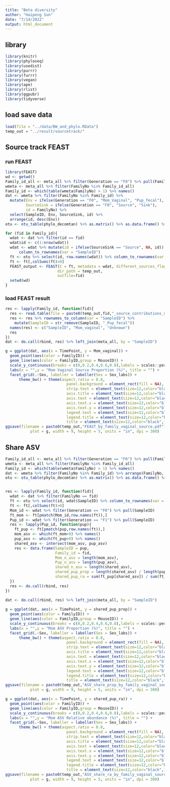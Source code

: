 ```yaml
---
title: "Beta diversity"
author: "Haipeng Sun"
date: "7/14/2022"
output: html_document
---
```


## library
```r
library(knitr)
library(phyloseq)
library(usedist)
library(purrr)
library(furrr)
library(vegan)
library(ape)
library(rlist)
library(ggpubr)
library(tidyverse)
```


## load save data
```r
load(file = "../data/BW_and_phylo.RData")
temp_out = "../result/sourcetrack/"
```

## Source track FEAST
### run FEAST
```r
library(FEAST)
wd <- getwd()
Family_id_all <- meta_all %>% filter(Generation == "F0") %>% pull(FamilyNo)
wmeta <- meta_all %>% filter(FamilyNo %in% Family_id_all)
Family_id <- which(table(wmeta$FamilyNo) > 1) %>% names()
dat <- wmeta %>% filter(FamilyNo %in% Family_id) %>%
  mutate(Env = ifelse(Generation == "F0", "Mom_Vaginal", "Pup_fecal"),
         SourceSink = ifelse(Generation == "F0", "Source", "Sink"),
         id = FamilyNo) %>% 
  select(SampleID, Env, SourceSink, id) %>% 
  arrange(id, desc(Env))
otu <- otu_table(phylo_decomtan) %>% as.matrix() %>% as.data.frame() %>% rownames_to_column(var = "id")

for (fid in Family_id){
  wdat <- dat %>% filter(id == fid)
  wdat$id <- c(1:nrow(wdat)) 
  wdat <- wdat %>% mutate(id = ifelse(SourceSink == "Source", NA, id)) %>%
      column_to_rownames(var = "SampleID")
  ft <- otu %>% select(id, row.names(wdat)) %>% column_to_rownames(var = "id") %>% t()
  ft <- ft[,colSums(ft)>0]
  FEAST_output <- FEAST(C = ft, metadata = wdat, different_sources_flag = 0, 
                       dir_path = temp_out, 
                       outfile=fid)
  setwd(wd)
}
```

### load FEAST result
```r

res <- lapply(Family_id, function(fid){
  res <- read.table(file = paste0(temp_out,fid,"_source_contributions_matrix.txt"))
  res <- res %>% rownames_to_column(var = "SampleID") %>% 
    mutate(SampleID = str_remove(SampleID, "_Pup_fecal"))
  names(res) <- c("SampleID", "Mom_vaginal", "Unknown")
  res
})
dat <- do.call(rbind, res) %>% left_join(meta_all, by = "SampleID")

g = ggplot(dat, aes(x = TimePoint, y = Mom_vaginal)) + 
  geom_point(aes(color = FamilyID)) + 
  geom_line(aes(color = FamilyID,group = MouseID)) + 
  scale_y_continuous(breaks = c(0,0.2,0.4,0.6,0.8),labels = scales::percent) + 
  labs(x = "",y = "Mom Vaginal Source Proportion (%)", title = "") + 
  facet_grid(.~Sex, labeller = labeller(Sex = Sex_labs)) + 
      theme_bw() + theme(aspect.ratio = 0.8,
                           panel.background = element_rect(fill = NA),
                           strip.text = element_text(size=12,color="black",face='bold'),
                           axis.title = element_text(size=12,color="black",face='bold'),
                           axis.text = element_text(size=12,color="black",face='bold'),
                           axis.text.x = element_text(size=12,color="black",face='bold'),
                           axis.text.y = element_text(size=12,color="black",face='bold'),
                           legend.text = element_text(size=12,color="black",face='bold'),
                           legend.title = element_text(size=12,color="black",face='bold'),
                           title = element_text(size=12,color="black",face='bold'))
ggsave(filename = paste0(temp_out,"FEAST_by_family_vaginal_source.pdf"), device = cairo_pdf, 
           plot = g, width = 9, height = 5, units = "in", dpi = 300)
```

## Share ASV
```r
Family_id_all <- meta_all %>% filter(Generation == "F0") %>% pull(FamilyNo)
wmeta <- meta_all %>% filter(FamilyNo %in% Family_id_all)
Family_id <- which(table(wmeta$FamilyNo) > 1) %>% names()
dat <- wmeta %>% filter(FamilyNo %in% Family_id) %>% arrange(FamilyNo, Generation)
otu <- otu_table(phylo_decomtan) %>% as.matrix() %>% as.data.frame() %>% rownames_to_column(var = "id")


res <- lapply(Family_id, function(fid){
  wdat <- dat %>% filter(FamilyNo == fid)
  ft <- otu %>% select(id, wdat$SampleID) %>% column_to_rownames(var = "id") %>% t()
  ft <- ft[,colSums(ft)>0]
  Mom_id <- wdat %>% filter(Generation == "F0") %>% pull(SampleID)
  ft_mom <- ft[pmatch(Mom_id,row.names(ft)),]
  Pup_id <- wdat %>% filter(Generation == "F1") %>% pull(SampleID)
  res <- lapply(Pup_id, function(pup){
    ft_pup <- ft[pmatch(pup,row.names(ft)),]
    mom_asv <- which(ft_mom>0) %>% names()
    pup_asv <- which(ft_pup>0) %>% names()
    shared_asv <- intersect(mom_asv, pup_asv)
    res <- data.frame(SampleID = pup,
                      Family_id = fid,
                      Mom_n_asv = length(mom_asv),
                      Pup_n_asv = length(pup_asv),
                      shared_n_asv = length(shared_asv),
                      shared_pup_prop = length(shared_asv) / length(pup_asv),
                      shared_pup_ra = sum(ft_pup[shared_asv]) / sum(ft_pup))
  })
  res <- do.call(rbind, res)  
})

dat <- do.call(rbind, res) %>% left_join(meta_all, by = "SampleID")
    
g = ggplot(dat, aes(x = TimePoint, y = shared_pup_prop)) + 
  geom_point(aes(color = FamilyID)) + 
  geom_line(aes(color = FamilyID,group = MouseID)) + 
  scale_y_continuous(breaks = c(0,0.2,0.4,0.6,0.8),labels = scales::percent) + 
  labs(x = "",y = "Mom ASV Proportion (%)", title = "") + 
  facet_grid(.~Sex, labeller = labeller(Sex = Sex_labs)) + 
      theme_bw() + theme(aspect.ratio = 0.8,
                           panel.background = element_rect(fill = NA),
                           strip.text = element_text(size=12,color="black",face='bold'),
                           axis.title = element_text(size=12,color="black",face='bold'),
                           axis.text = element_text(size=12,color="black",face='bold'),
                           axis.text.x = element_text(size=12,color="black",face='bold'),
                           axis.text.y = element_text(size=12,color="black",face='bold'),
                           legend.text = element_text(size=12,color="black",face='bold'),
                           legend.title = element_text(size=12,color="black",face='bold'),
                           title = element_text(size=12,color="black",face='bold'))
ggsave(filename = paste0(temp_out,"ASV_share_prop_by_family_vaginal_source.pdf"), device = cairo_pdf, 
           plot = g, width = 9, height = 5, units = "in", dpi = 300)

g = ggplot(dat, aes(x = TimePoint, y = shared_pup_ra)) +     
  geom_point(aes(color = FamilyID)) + 
  geom_line(aes(color = FamilyID,group = MouseID)) + 
  scale_y_continuous(breaks = c(0,0.2,0.4,0.6,0.8),labels = scales::percent) + 
  labs(x = "",y = "Mom ASV Relative abundance (%)", title = "") + 
  facet_grid(.~Sex, labeller = labeller(Sex = Sex_labs)) + 
      theme_bw() + theme(aspect.ratio = 0.8,
                           panel.background = element_rect(fill = NA),
                           strip.text = element_text(size=12,color="black",face='bold'),
                           axis.title = element_text(size=12,color="black",face='bold'),
                           axis.text = element_text(size=12,color="black",face='bold'),
                           axis.text.x = element_text(size=12,color="black",face='bold'),
                           axis.text.y = element_text(size=12,color="black",face='bold'),
                           legend.text = element_text(size=12,color="black",face='bold'),
                           legend.title = element_text(size=12,color="black",face='bold'),
                           title = element_text(size=12,color="black",face='bold'))
ggsave(filename = paste0(temp_out,"ASV_share_ra_by_family_vaginal_source.pdf"), device = cairo_pdf, 
           plot = g, width = 9, height = 5, units = "in", dpi = 300)

```










